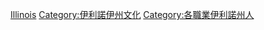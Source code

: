 {{Commons category|Writers from Illinois}}

[[Category:美國各州作家|Illinois]]
[[Category:伊利諾伊州文化|Category:伊利諾伊州文化]]
[[Category:各職業伊利諾州人|Category:各職業伊利諾州人]]